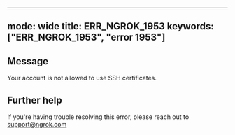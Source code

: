 
---
mode: wide
title: ERR_NGROK_1953
keywords: ["ERR_NGROK_1953", "error 1953"]
---

## Message
Your account is not allowed to use SSH certificates.




## Further help
If you're having trouble resolving this error, please reach out to [support@ngrok.com](mailto:support@ngrok.com?subject=Help%20with%20ERR_NGROK_1953)

